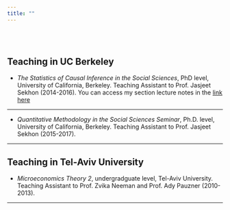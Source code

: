 ```yaml
---
title: ""
---
```



<br><br>

## Teaching in UC Berkeley

* *The Statistics of Causal Inference in the Social Sciences*, PhD level, University of California, Berkeley. Teaching Assistant to Prof. Jasjeet Sekhon  (2014-2016). You can access my section lecture notes in the <a href="http://sekhon.berkeley.edu/causalinf/" target="_blank"> link here </a>

---

* *Quantitative Methodology in the Social Sciences Seminar*, Ph.D. level, University of California, Berkeley. Teaching Assistant to Prof. Jasjeet Sekhon (2015-2017). \

---

## Teaching in Tel-Aviv University

* *Microeconomics Theory 2*, undergradguate level, Tel-Aviv University. Teaching Assistant to Prof. Zvika Neeman and Prof. Ady Pauzner (2010-2013). \

---










